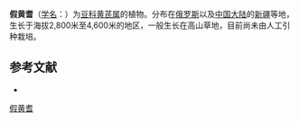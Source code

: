 {{Speciesbox
| name = 假黄耆
| status = 
| status_system = 
| image =
| genus = Astragalus
| species = mendax
| authority = Freyn in Bull.
}}

'''假黄耆'''（[[学名|学名]]：{{lang|la|''Astragalus mendax''}}）为[[豆科|豆科]][[黄芪属|黄芪属]]的植物。分布在[[俄罗斯|俄罗斯]]以及[[中国大陆|中国大陆]]的[[新疆|新疆]]等地，生长于海拔2,800米至4,600米的地区，一般生长在高山草地，目前尚未由人工引种栽培。

== 参考文献 ==
<div class="references-small">
* {{cite web| url =http://www.bioinfo.cn/db05/KmzwSpecies.php?action=view&id=15373| title =假黄耆| work =《中国高等植物数据库全库》| publisher =中国科学院微生物研究所| author =昆明植物研究所| accessdate =2009-02-24| deadurl =yes| archiveurl =https://web.archive.org/web/20160305055231/http://www.bioinfo.cn/db05/KmzwSpecies.php?action=view&id=15373| archivedate =2016-03-05}}
</div>
{{Taxonbar|from=Q10888768}}

[[Category:黄芪属|假黄耆]]


{{植物小作品}}